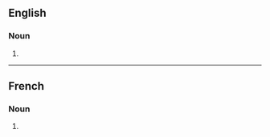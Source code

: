==English==

===Noun===
{{head|en|noun plural form}}

# {{plural of|mesclun|lang=en}}

----

==French==

===Noun===
{{head|fr|noun plural form}}

# {{plural of|mesclun|lang=fr}}